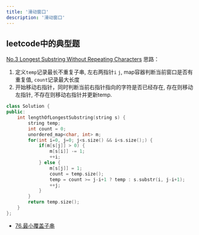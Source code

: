 ```yaml
---
title: '滑动窗口'
description: '滑动窗口'
---
```


## leetcode中的典型题
[No.3 Longest Substring Without Repeating Characters](https://leetcode.cn/problems/longest-substring-without-repeating-characters/)
思路：
1. 定义`temp`记录最长不重复子串, 左右两指针`i` `j`, map容器判断当前窗口是否有重复值, `count`记录最大长度
2. 开始移动右指针，同时判断当前右指针指向的字符是否已经存在, 存在则移动左指针, 不存在则移动右指针并更新temp.
```cpp showLineNumbers 
class Solution {
public:
    int lengthOfLongestSubstring(string s) {
        string temp;
        int count = 0;
        unordered_map<char, int> m;
        for(int i=0, j=0; j<s.size() && i<s.size();) {
            if(m[s[j]] > 0) {
                m[s[i]] -= 1;
                ++i;
            } else {
                m[s[j]] = 1;
                count = temp.size();
                temp = count >= j-i+1 ? temp : s.substr(i, j-i+1);
                ++j;
            }
        }
        return temp.size();
    }
};
```
- [76.最小覆盖子串](https://leetcode.cn/problems/minimum-window-substring/)